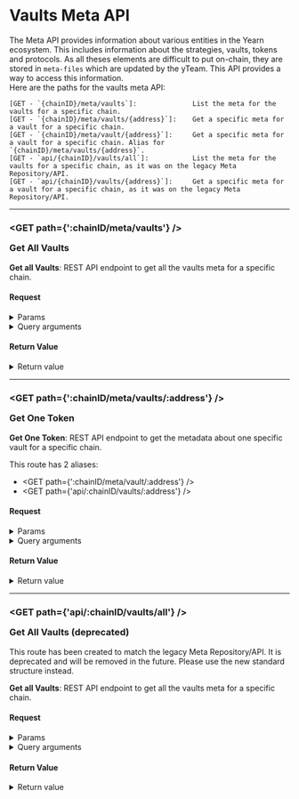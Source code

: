 
# Vaults Meta API
The Meta API provides information about various entities in the Yearn ecosystem. This includes information about the strategies, vaults, tokens and protocols. As all theses elements are difficult to put on-chain, they are stored in `meta-files` which are updated by the yTeam. This API provides a way to access this information.  
Here are the paths for the vaults meta API:
```
[GET - `{chainID}/meta/vaults`]:              List the meta for the vaults for a specific chain.
[GET - `{chainID}/meta/vaults/{address}`]:    Get a specific meta for a vault for a specific chain.
[GET - `{chainID}/meta/vault/{address}`]:     Get a specific meta for a vault for a specific chain. Alias for `{chainID}/meta/vaults/{address}`.  
[GET - `api/{chainID}/vaults/all`]:           List the meta for the vaults for a specific chain, as it was on the legacy Meta Repository/API.
[GET - `api/{chainID}/vaults/{address}`]:     Get a specific meta for a vault for a specific chain, as it was on the legacy Meta Repository/API.
```

---------------------------------------------------------------------------------------------------

### <GET path={':chainID/meta/vaults'} /> <p>Get All Vaults</p>
**Get all Vaults**: REST API endpoint to get all the vaults meta for a specific chain.

#### Request
<details>
	<summary>Params</summary>
	- **chainID**: The chainID of the chain you want to get the vaults for. Must be provided in the URL, and must be one of the [supported](/docs/routes/getSupportedChains) chains.
</details>

<details>
	<summary>Query arguments</summary>
	N/A
</details>

#### Return Value
<details>
	<summary>Return value</summary>
	```go
		map[common.Address] struct {
			Address              common.Address `json:"address"`
			MigrationTargetVault common.Address `json:"migrationTargetVault"`
			MigrationContract    common.Address `json:"migrationContract"`
			DisplayName          string         `json:"displayName"`
			Comment              string         `json:"comment"`
			APYTypeOverride      string         `json:"apyTypeOverride"`
			APYOverride          float64        `json:"apyOverride"`
			Order                float32        `json:"order"`
			HideAlways           bool           `json:"hideAlways"`
			DepositsDisabled     bool           `json:"depositsDisabled"`
			WithdrawalsDisabled  bool           `json:"withdrawalsDisabled"`
			MigrationAvailable   bool           `json:"migrationAvailable"`
			AllowZapIn           bool           `json:"allowZapIn"`
			AllowZapOut          bool           `json:"allowZapOut"`
			Retired              bool           `json:"retired"`
		}
	```

	```json
	// https://ydaemon.yearn.finance/250/meta/vaults
   {
		"0xA97E7dA01C7047D6a65f894c99bE8c832227a8BC": {
			"address": "0xA97E7dA01C7047D6a65f894c99bE8c832227a8BC",
			"migrationTargetVault": "0x0000000000000000000000000000000000000000",
			"migrationContract": "0x0000000000000000000000000000000000000000",
			"displayName": "Curve MIM 3Pool",
			"comment": "Curve MIM 3Pool",
			"apyTypeOverride": "",
			"apyOverride": 0,
			"order": 8,
			"hideAlways": false,
			"depositsDisabled": false,
			"withdrawalsDisabled": false,
			"migrationAvailable": false,
			"allowZapIn": true,
			"allowZapOut": true,
			"retired": false
		},
		...
   }
	```
</details>

---------------------------------------------------------------------------------------------------

### <GET path={':chainID/meta/vaults/:address'} /> <p>Get One Token</p>
**Get One Token**: REST API endpoint to get the metadata about one specific vault for a specific chain.

This route has 2 aliases:
- <GET path={':chainID/meta/vault/:address'} />
- <GET path={'api/:chainID/vaults/:address'} />

#### Request
<details>
	<summary>Params</summary>
	- **chainID**: The chainID of the chain you want to get the vault for. Must be provided in the URL, and must be one of the [supported](/docs/routes/getSupportedChains) chains.
	- **address**: The address of the vault you want to get the information for.
</details>

<details>
	<summary>Query arguments</summary>
	N/A
</details>

#### Return Value
<details>
	<summary>Return value</summary>
	```go
		type TVaultFromMeta struct {
			Address              common.Address `json:"address"`
			MigrationTargetVault common.Address `json:"migrationTargetVault"`
			MigrationContract    common.Address `json:"migrationContract"`
			DisplayName          string         `json:"displayName"`
			Comment              string         `json:"comment"`
			APYTypeOverride      string         `json:"apyTypeOverride"`
			APYOverride          float64        `json:"apyOverride"`
			Order                float32        `json:"order"`
			HideAlways           bool           `json:"hideAlways"`
			DepositsDisabled     bool           `json:"depositsDisabled"`
			WithdrawalsDisabled  bool           `json:"withdrawalsDisabled"`
			MigrationAvailable   bool           `json:"migrationAvailable"`
			AllowZapIn           bool           `json:"allowZapIn"`
			AllowZapOut          bool           `json:"allowZapOut"`
			Retired              bool           `json:"retired"`
		}
	```

	```json
	// https://ydaemon.yearn.finance/250/meta/vaults/0xA97E7dA01C7047D6a65f894c99bE8c832227a8BC
   {
		"address": "0xA97E7dA01C7047D6a65f894c99bE8c832227a8BC",
		"migrationTargetVault": "0x0000000000000000000000000000000000000000",
		"migrationContract": "0x0000000000000000000000000000000000000000",
		"displayName": "Curve MIM 3Pool",
		"comment": "Curve MIM 3Pool",
		"apyTypeOverride": "",
		"apyOverride": 0,
		"order": 8,
		"hideAlways": false,
		"depositsDisabled": false,
		"withdrawalsDisabled": false,
		"migrationAvailable": false,
		"allowZapIn": true,
		"allowZapOut": true,
		"retired": false
   }
	```
</details>

---------------------------------------------------------------------------------------------------


### <GET path={'api/:chainID/vaults/all'} /> <p>Get All Vaults (deprecated)</p>
<Callout type="warning" emoji="⚠️">
	This route has been created to match the legacy Meta Repository/API. It is deprecated and will be removed in the future.  
	Please use the new standard structure instead.
</Callout>

**Get all Vaults**: REST API endpoint to get all the vaults meta for a specific chain.

#### Request
<details>
	<summary>Params</summary>
	- **chainID**: The chainID of the chain you want to get the vaults for. Must be provided in the URL, and must be one of the [supported](/docs/routes/getSupportedChains) chains.
</details>

<details>
	<summary>Query arguments</summary>
	N/A
</details>

#### Return Value
<details>
	<summary>Return value</summary>
	```go
		type TVaultFromMeta struct {
			Address              common.Address `json:"address"`
			MigrationTargetVault common.Address `json:"migrationTargetVault"`
			MigrationContract    common.Address `json:"migrationContract"`
			DisplayName          string         `json:"displayName"`
			Comment              string         `json:"comment"`
			APYTypeOverride      string         `json:"apyTypeOverride"`
			APYOverride          float64        `json:"apyOverride"`
			Order                float32        `json:"order"`
			HideAlways           bool           `json:"hideAlways"`
			DepositsDisabled     bool           `json:"depositsDisabled"`
			WithdrawalsDisabled  bool           `json:"withdrawalsDisabled"`
			MigrationAvailable   bool           `json:"migrationAvailable"`
			AllowZapIn           bool           `json:"allowZapIn"`
			AllowZapOut          bool           `json:"allowZapOut"`
			Retired              bool           `json:"retired"`
		}[]
	```

	```json
	// https://ydaemon.yearn.finance/api/250/vaults/all
   [
		{
			"address": "0xA97E7dA01C7047D6a65f894c99bE8c832227a8BC",
			"migrationTargetVault": "0x0000000000000000000000000000000000000000",
			"migrationContract": "0x0000000000000000000000000000000000000000",
			"displayName": "Curve MIM 3Pool",
			"comment": "Curve MIM 3Pool",
			"apyTypeOverride": "",
			"apyOverride": 0,
			"order": 8,
			"hideAlways": false,
			"depositsDisabled": false,
			"withdrawalsDisabled": false,
			"migrationAvailable": false,
			"allowZapIn": true,
			"allowZapOut": true,
			"retired": false
		},
		...
   ]
	```
</details>
